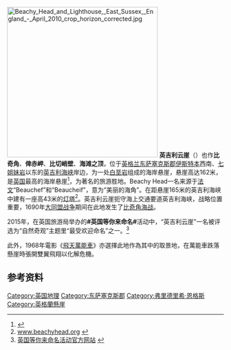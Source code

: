 [[File:Beachy_Head_and_Lighthouse,_East_Sussex,_England_-_April_2010_crop_horizon_corrected.jpg|350px]]
'''英吉利云崖'''（{{lang-en|Beachy Head}}）也作'''比奇角'''、'''俾赤岬'''、'''比切峭壁'''、'''海滩之顶'''，位于[[英格兰|英格兰]][[东萨塞克斯郡|东萨塞克斯郡]][[伊斯特本|伊斯特本]]西南、[[七姐妹岩|七姐妹岩]]以东的[[英吉利海峡|英吉利海峡]]岸边，为一处[[白垩岩|白垩岩]]组成的海岸悬崖，悬崖高达162米，是[[英国|英国]]最高的海岸悬崖<ref>{{Cite web |url=http://www.visiteastbourne.com/things-to-do/thedms.aspx?dms=13&venue=3413344 |title=www.visiteastbourne.com |access-date=2011-11-24 |archive-url=https://web.archive.org/web/20120212192201/http://www.visiteastbourne.com/things-to-do/thedms.aspx?dms=13&venue=3413344 |archive-date=2012-02-12 |dead-url=yes }}</ref>，为著名的旅游胜地。Beachy Head一名来源于[[法文|法文]]“Beauchef”和“Beaucheif”，意为“美丽的海角”。在距悬崖165米的英吉利海峡中建有一座高43米的[[灯塔|灯塔]]<ref>[http://www.beachyhead.org/About.html www.beachyhead.org] {{webarchive|url=https://web.archive.org/web/20111108215436/http://www.beachyhead.org/About.html |date=2011-11-08 }}</ref>。英吉利云崖扼守海上交通要道英吉利海峡，战略位置重要，1690年[[大同盟战争|大同盟战争]]期间在此地发生了[[比奇角海战|比奇角海战]]。

2015年，在英国旅游局举办的'''#英国等你来命名#'''活动中，“英吉利云崖”一名被评选为“自然奇观”主题里“最受欢迎命名”之一。<ref>[http://www.greatnames.visitbritain.com/zh-hans 英国等你来命名活动官方网站] {{webarchive|url=https://web.archive.org/web/20150424031309/http://greatnames.visitbritain.com/zh-hans |date=2015-04-24 }}</ref>
{{Coord|50.73743|N|0.24768|E|region:GB_source:enwiki-osgb36(TV587955)|display=title}}

此外，1968年電影《[[飛天萬能車|飛天萬能車]]》亦選擇此地作為其中的取景地，在萬能車跌落懸崖時張開雙翼飛翔以化解危機。

==参考资料==
{{reflist}}
[[Category:英国地理|Category:英国地理]]
[[Category:东萨塞克斯郡|Category:东萨塞克斯郡]]
[[Category:弗里德里希·恩格斯|Category:弗里德里希·恩格斯]]
[[Category:英格蘭懸崖|Category:英格蘭懸崖]]